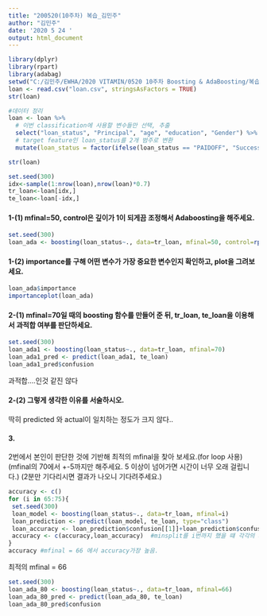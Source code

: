 ```yaml
---
title: "200520(10주차) 복습_김민주"
author: "김민주"
date: '2020 5 24 '
output: html_document
---
```

```r
library(dplyr)
library(rpart)
library(adabag)
setwd("C:/김민주/EWHA/2020 VITAMIN/0520 10주차 Boosting & AdaBoosting/복습과제")
loan <- read.csv("loan.csv", stringsAsFactors = TRUE)
str(loan)

#데이터 정리
loan <- loan %>% 
  # 이번 classification에 사용할 변수들만 선택, 추출
  select("loan_status", "Principal", "age", "education", "Gender") %>% 
  # target feature인 loan_status를 2개 범주로 변환 
  mutate(loan_status = factor(ifelse(loan_status == "PAIDOFF", "Success", "Failure")))

str(loan)

set.seed(300)
idx<-sample(1:nrow(loan),nrow(loan)*0.7)
tr_loan<-loan[idx,]
te_loan<-loan[-idx,]
```

#### 1-(1) mfinal=50, control은 깊이가 1이 되게끔 조정해서 Adaboosting을 해주세요.

```r
set.seed(300)
loan_ada <- boosting(loan_status~., data=tr_loan, mfinal=50, control=rpart.control(maxdepth = 1))
```

#### 1-(2) importance를 구해 어떤 변수가 가장 중요한 변수인지 확인하고, plot을 그려보세요.

```r
loan_ada$importance
importanceplot(loan_ada)
```

#### 2-(1) mfinal=70일 때의 boosting 함수를 만들어 준 뒤, tr_loan, te_loan을 이용해서 과적합 여부를 판단하세요.

```r
set.seed(300)
loan_ada1 <- boosting(loan_status~., data=tr_loan, mfinal=70)
loan_ada1_pred <- predict(loan_ada1, te_loan)
loan_ada1_pred$confusion
```
과적합....인것 같진 않다

#### 2-(2) 그렇게 생각한 이유를 서술하시오.
딱히 predicted 와 actual이 일치하는 정도가 크지 않다..

#### 3.
2번에서 본인이 판단한 것에 기반해 최적의 mfinal을 찾아 보세요.(for loop 사용)
(mfinal의 70에서 +-5까지만 해주세요. 5 이상이 넘어가면 시간이 너무 오래 걸립니다.)
(2분만 기다리시면 결과가 나오니 기다려주세요.)

```r
accuracy <- c()
for (i in 65:75){
 set.seed(300) 
 loan_model <- boosting(loan_status~., data=tr_loan, mfinal=i)
 loan_prediction <- predict(loan_model, te_loan, type="class")
 loan_accuracy <- loan_prediction$confusion[[1]]+loan_prediction$confusion[[4]]
 accuracy <- c(accuracy,loan_accuracy)  #minsplit를 i번까지 했을 떄 각각의 accurary 저장
}
accuracy #mfinal = 66 에서 accuracy가장 높음.
```
최적의 mfinal = 66

```r
set.seed(300)
loan_ada_80 <- boosting(loan_status~., data=tr_loan, mfinal=66)
loan_ada_80_pred <- predict(loan_ada_80, te_loan)
loan_ada_80_pred$confusion
```




